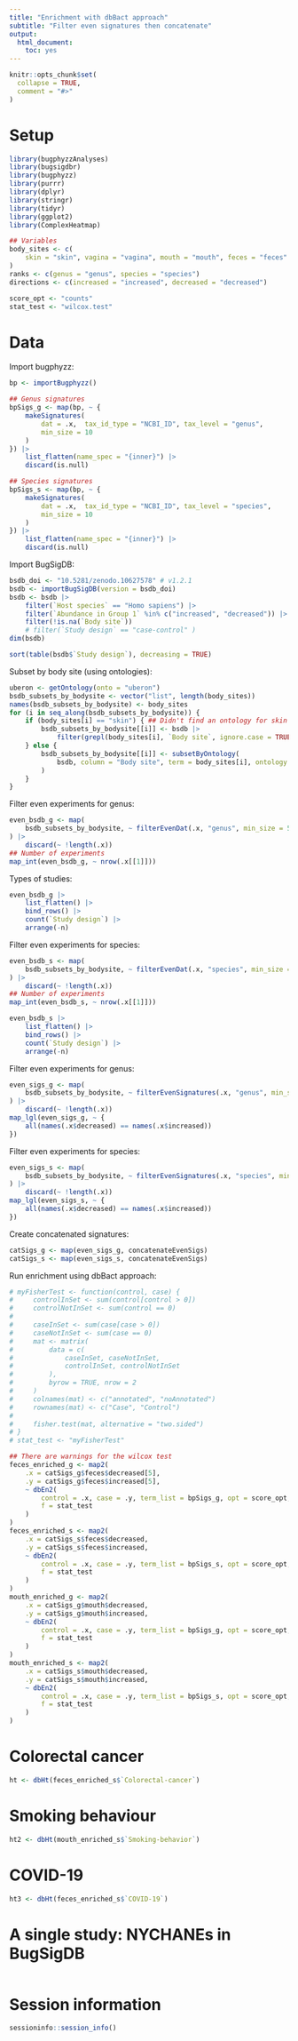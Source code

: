 ```yaml
---
title: "Enrichment with dbBact approach"
subtitle: "Filter even signatures then concatenate"
output:
  html_document:
    toc: yes
---
```


```r
knitr::opts_chunk$set(
  collapse = TRUE,
  comment = "#>"
)
```

# Setup

```r
library(bugphyzzAnalyses)
library(bugsigdbr)
library(bugphyzz)
library(purrr)
library(dplyr)
library(stringr)
library(tidyr)
library(ggplot2)
library(ComplexHeatmap)

## Variables
body_sites <- c(
    skin = "skin", vagina = "vagina", mouth = "mouth", feces = "feces"
)
ranks <- c(genus = "genus", species = "species")
directions <- c(increased = "increased", decreased = "decreased")

score_opt <- "counts"
stat_test <- "wilcox.test"
```

# Data

Import bugphyzz:

```r
bp <- importBugphyzz()

## Genus signatures
bpSigs_g <- map(bp, ~ {
    makeSignatures(
        dat = .x,  tax_id_type = "NCBI_ID", tax_level = "genus",
        min_size = 10
    )
}) |> 
    list_flatten(name_spec = "{inner}") |> 
    discard(is.null)

## Species signatures
bpSigs_s <- map(bp, ~ {
    makeSignatures(
        dat = .x,  tax_id_type = "NCBI_ID", tax_level = "species",
        min_size = 10
    )
}) |> 
    list_flatten(name_spec = "{inner}") |> 
    discard(is.null)
```

Import BugSigDB:

```r
bsdb_doi <- "10.5281/zenodo.10627578" # v1.2.1
bsdb <- importBugSigDB(version = bsdb_doi)
bsdb <- bsdb |> 
    filter(`Host species` == "Homo sapiens") |> 
    filter(`Abundance in Group 1` %in% c("increased", "decreased")) |>
    filter(!is.na(`Body site`))
    # filter(`Study design` == "case-control" )
dim(bsdb)
```

```r
sort(table(bsdb$`Study design`), decreasing = TRUE)
```

Subset by body site (using ontologies):

```r
uberon <- getOntology(onto = "uberon")
bsdb_subsets_by_bodysite <- vector("list", length(body_sites))
names(bsdb_subsets_by_bodysite) <- body_sites
for (i in seq_along(bsdb_subsets_by_bodysite)) {
    if (body_sites[i] == "skin") { ## Didn't find an ontology for skin
        bsdb_subsets_by_bodysite[[i]] <- bsdb |> 
            filter(grepl(body_sites[i], `Body site`, ignore.case = TRUE))
    } else {
        bsdb_subsets_by_bodysite[[i]] <- subsetByOntology(
            bsdb, column = "Body site", term = body_sites[i], ontology = uberon 
        )
    }
}
```

Filter even experiments for genus:

```r
even_bsdb_g <- map(
    bsdb_subsets_by_bodysite, ~ filterEvenDat(.x, "genus", min_size = 5)
) |> 
    discard(~ !length(.x))
## Number of experiments
map_int(even_bsdb_g, ~ nrow(.x[[1]]))
```

Types of studies:

```r
even_bsdb_g |> 
    list_flatten() |> 
    bind_rows() |> 
    count(`Study design`) |> 
    arrange(-n)
```

Filter even experiments for species:

```r
even_bsdb_s <- map(
    bsdb_subsets_by_bodysite, ~ filterEvenDat(.x, "species", min_size = 5)
) |> 
    discard(~ !length(.x))
## Number of experiments
map_int(even_bsdb_s, ~ nrow(.x[[1]]))
```

```r
even_bsdb_s |> 
    list_flatten() |> 
    bind_rows() |> 
    count(`Study design`) |> 
    arrange(-n)
```


Filter even experiments for genus:

```r
even_sigs_g <- map(
    bsdb_subsets_by_bodysite, ~ filterEvenSignatures(.x, "genus", min_size = 5)
) |> 
    discard(~ !length(.x))
map_lgl(even_sigs_g, ~ {
    all(names(.x$decreased) == names(.x$increased))
})
```

Filter even experiments for species:

```r
even_sigs_s <- map(
    bsdb_subsets_by_bodysite, ~ filterEvenSignatures(.x, "species", min_size = 5)
) |> 
    discard(~ !length(.x))
map_lgl(even_sigs_s, ~ {
    all(names(.x$decreased) == names(.x$increased))
})
```

Create concatenated signatures:

```r
catSigs_g <- map(even_sigs_g, concatenateEvenSigs)
catSigs_s <- map(even_sigs_s, concatenateEvenSigs)
```

Run enrichment using dbBact approach:

```r
# myFisherTest <- function(control, case) {
#     controlInSet <- sum(control[control > 0])
#     controlNotInSet <- sum(control == 0)
# 
#     caseInSet <- sum(case[case > 0])
#     caseNotInSet <- sum(case == 0)
#     mat <- matrix(
#         data = c(
#             caseInSet, caseNotInSet,
#             controlInSet, controlNotInSet
#         ),
#         byrow = TRUE, nrow = 2
#     )
#     colnames(mat) <- c("annotated", "noAnnotated")
#     rownames(mat) <- c("Case", "Control")
# 
#     fisher.test(mat, alternative = "two.sided")
# }
# stat_test <- "myFisherTest"

## There are warnings for the wilcox test
feces_enriched_g <- map2(
    .x = catSigs_g$feces$decreased[5],
    .y = catSigs_g$feces$increased[5],
    ~ dbEn2(
        control = .x, case = .y, term_list = bpSigs_g, opt = score_opt, 
        f = stat_test
    )
)
feces_enriched_s <- map2(
    .x = catSigs_s$feces$decreased,
    .y = catSigs_s$feces$increased,
    ~ dbEn2(
        control = .x, case = .y, term_list = bpSigs_s, opt = score_opt,
        f = stat_test
    )
)
mouth_enriched_g <- map2(
    .x = catSigs_g$mouth$decreased,
    .y = catSigs_g$mouth$increased,
    ~ dbEn2(
        control = .x, case = .y, term_list = bpSigs_g, opt = score_opt, 
        f = stat_test
    )
)
mouth_enriched_s <- map2(
    .x = catSigs_s$mouth$decreased,
    .y = catSigs_s$mouth$increased,
    ~ dbEn2(
        control = .x, case = .y, term_list = bpSigs_s, opt = score_opt,
        f = stat_test
    )
)
```

# Colorectal cancer

```r
ht <- dbHt(feces_enriched_s$`Colorectal-cancer`)
```
# Smoking behaviour

```r
ht2 <- dbHt(mouth_enriched_s$`Smoking-behavior`)
```

# COVID-19

```r
ht3 <- dbHt(feces_enriched_s$`COVID-19`)
```


# A single study: NYCHANEs in BugSigDB

```r

```





# Session information

```r
sessioninfo::session_info()
```
